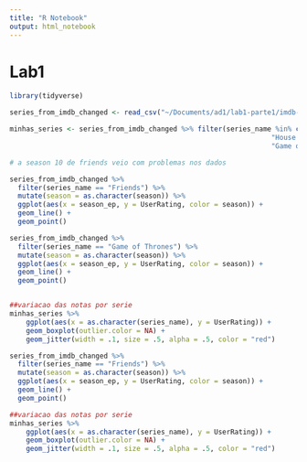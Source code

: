 ```yaml
---
title: "R Notebook"
output: html_notebook
---
```

# Lab1

```r
library(tidyverse)

series_from_imdb_changed <- read_csv("~/Documents/ad1/lab1-parte1/imdb-series/data/series_from_imdb_changed.csv")

minhas_series <- series_from_imdb_changed %>% filter(series_name %in% c("How to Get Away with Murder", "Breaking Bad",
                                                                "House of Cards", "Friends",
                                                                "Game of Thrones", "Narcos"))

# a season 10 de friends veio com problemas nos dados

series_from_imdb_changed %>% 
  filter(series_name == "Friends") %>% 
  mutate(season = as.character(season)) %>% 
  ggplot(aes(x = season_ep, y = UserRating, color = season)) + 
  geom_line() + 
  geom_point() 

series_from_imdb_changed %>% 
  filter(series_name == "Game of Thrones") %>% 
  mutate(season = as.character(season)) %>% 
  ggplot(aes(x = season_ep, y = UserRating, color = season)) + 
  geom_line() + 
  geom_point() 


##variacao das notas por serie
minhas_series %>% 
    ggplot(aes(x = as.character(series_name), y = UserRating)) + 
    geom_boxplot(outlier.color = NA) +   
    geom_jitter(width = .1, size = .5, alpha = .5, color = "red")
```

```r
series_from_imdb_changed %>% 
  filter(series_name == "Friends") %>% 
  mutate(season = as.character(season)) %>% 
  ggplot(aes(x = season_ep, y = UserRating, color = season)) + 
  geom_line() + 
  geom_point() 

```

```r
##variacao das notas por serie
minhas_series %>% 
    ggplot(aes(x = as.character(series_name), y = UserRating)) + 
    geom_boxplot(outlier.color = NA) +   
    geom_jitter(width = .1, size = .5, alpha = .5, color = "red")
```
